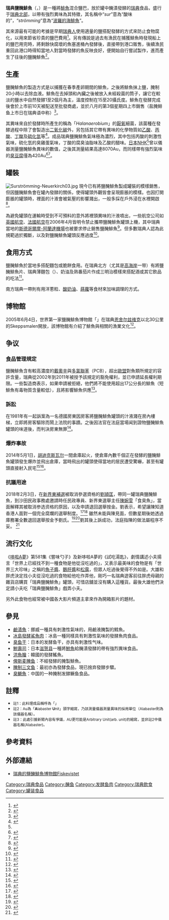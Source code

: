 {{noteTA
|1=zh-cn:土豆; zh-hk:薯仔; zh-tw:馬鈴薯
}}
{{Infobox food
| name = 瑞典鹽醃鯡魚
| image = Serving Surströmming.jpg
| image_size = 280px
| image_alt = 一罐已開啟，裡頭有鹽醃鯡魚肉的罐頭。
| caption = 一罐鹽醃鯡魚罐頭
| country = [[瑞典|瑞典]]
| type = 發酵食品
| main_ingredient = [[鯡魚|鯡魚]]
}}
'''瑞典鹽醃鯡魚'''（{{lang-sv|surströmming}}，{{IPA-sv|sʉ̌ːʂtrœmːɪŋ|pron}}）是一種將[[鯡魚|鯡魚]]混合鹽巴，放於罐中醃漬發酵的[[瑞典|瑞典]]食品，盛行于[[諾爾蘭_(瑞典)|瑞典北部]]，以帶有強烈異味為其特徵，其名稱中“''sur''”意為“酸味的”，“''strömming''”意為“[[大西洋鯡|波羅的海鯡魚]]”。

其來源最有可能的考據是早期[[瑞典人|瑞典人]]使用適量的鹽搭配發酵的方式來防止食物腐化，以用來節省珍貴的鹽巴費用<ref>{{cite book |title=《Salt: A World History》 |publisher=Vintage Books |author=Mark Kurlansky |isbn=978-014-200-161-5 |date=2003年1月28日 |chapter=〈A Nordic Dream〉|language=en |page=138頁}}</ref>。另有傳說是過去有漁民在捕獲鯡魚時發現船上的鹽巴用完時，將剩餘快腐壞的魚塞進桶內發酵後，直接帶到港口販售，後續漁民重回此港口時得知當地人對當時發酵的魚反映良好，便開始自行嘗試製作，進而產生了往後的鹽醃鯡魚<ref>{{cite web |url=https://www.surstromming.com/the-history-of-surstromming.html |title=Surstromming History |work=Surstromming |language=en |accessdate=2018年6月3日 |archive-url=https://web.archive.org/web/20170914024019/http://www.surstromming.com/the-history-of-surstromming.html |archive-date=2017年9月14日 |dead-url=yes }}</ref>。

== 生產==
鹽醃鯡魚的製造方式是以捕獲在春季產卵期間的鯡魚，之後將鯡魚抹上鹽，腌制20小時以去除血液。鯡魚在去掉頭和內臟之後被放入未經殺菌的筒子，讓它在較淡的鹽水中自然發酵1至2個月為主，溫度控制在15至20攝氏度。鯡魚在發酵完成後會於上市前10天被配送至批發商處，並於八月的第3個星期四上市銷售（盐腌鲱鱼上市日在瑞典语中称{{lang|sv|surströmmingspremiären}}）<ref>{{cite web |url=https://sweden.se/culture-traditions/the-sour-herring-premiere/ |title=How to eat the sour herring |work=Swedish Institute |language=en |accessdate=2018年6月3日 |archive-date=2020年11月26日 |archive-url=https://web.archive.org/web/20201126175245/https://sweden.se/culture-traditions/the-sour-herring-premiere/ |dead-url=no }}</ref>。

其異味來自於發酵時所產生的稱為「''Halanaerobium''」的[[厭氧生物|厭氧]]細菌，該菌種在發酵過程中除了會製造出[[二氧化碳|二氧化碳]]外，另包括其它帶有異味的化學物質如[[乙酸|乙酸]]、[[丙酸|丙酸]]、[[丁酸|丁酸]]及[[硫化氫|硫化氫]]等<ref name="harold">{{cite book |title=《On Food and Cooking》 |url=https://archive.org/details/onfoodcookingsci0000mcge_e4f3 |publisher=Scribner |author=Harold McGee |isbn=978-068-480-001-1 |date=2004年11月23日 |language=en |page=236頁}}</ref>。成品瑞典鹽醃鯡魚氣味極為濃烈，其中包括丙酸的刺激性氣味，硫化氫的臭雞蛋氣味，丁酸的腐臭油脂味及乙酸的醋味。[[日本|日本]][[NHK|NHK]]<ref name="harold"/>曾以儀器測量鹽醃鯡魚異味的數值，之後其測量結果高達8070Au，而同樣帶有強烈氣味的[[臭豆腐|臭豆腐]]僅為420Au{{ref|Au|註2,3}}<ref>{{cite web |url=http://www2.ttcn.ne.jp/honkawa/0340.html |script-title=ja:臭い食べ物ランキング |language=ja |date=2007年6月18日 |accessdate=2012年2月6日 |archive-date=2021年1月26日 |archive-url=https://web.archive.org/web/20210126093902/http://www2.ttcn.ne.jp/honkawa/0340.html |dead-url=no }}</ref><ref>{{cite book |script-title=ja:《発酵は力なり～食と人類の知恵》 |publisher=日本放送出版協會 |author=小泉武夫 |date=2004年5月 |language=ja |isbn=978-414-084-183-9}}</ref>。

== 罐裝 ==
[[File:Surströmming-Neuerkirch03.jpg|thumb]]
現今已有將鹽醃鯡魚製成罐裝的模樣銷售，但因鹽醃鯡魚會在罐內發酵的關係，使得罐頭外觀皆會呈現膨脹的模樣。也因打開膨脹的罐頭時，裡面的汁液會被氣壓的影響濺出，一般多採在戶外浸在水裡開啟<ref>{{cite book |script-title=ja:《くさいはうまい》 |publisher=[[毎日新聞社|毎日新聞社]] |author=小泉武夫 |date=2006年7月 |language=ja |isbn=978-416-767-994-1 |page=192-193頁}}</ref>。

為避免罐頭在運輸時受到不可預料的意外將裡頭異味的汁液噴出，一些航空公司如[[英國航空|英國航空]]、[[法國航空|法國航空]]在2006年4月皆明令禁止攜帶鹽醃鯡魚罐頭上機，其中瑞典當地的[[斯德哥爾摩-阿蘭達機場|斯德哥爾摩-阿蘭達機場]]也被要求停止銷售鹽醃鯡魚<ref name="BBC06">{{cite web |url=http://news.bbc.co.uk/2/hi/europe/4867024.stm |title=Airlines ban 'foul' Swedish fish |publisher=[[BBC|BBC]] |author=Lars Bevanger |language=en |date=2006年4月1日 |accessdate=2012年2月6日 |archive-date=2019年6月1日 |archive-url=https://web.archive.org/web/20190601115210/http://news.bbc.co.uk/2/hi/europe/4867024.stm |dead-url=no }}</ref>。但多數瑞典人認為此規範過於獨斷，以及對鹽醃鯡魚罐頭反應過度<ref>{{cite web |url=https://www.svd.se/utlandska-flygbolag-stoppar-surstromming-pa-arlanda |script-title=sv:Utländska flygbolag stoppar surströmming på Arlanda |work={{lang|sv|Svenska Dagbladet}} |language=sv |date=2006年3月23日 |accessdate=2012年2月6日 |archive-date=2019年5月2日 |archive-url=https://web.archive.org/web/20190502105233/https://www.svd.se/utlandska-flygbolag-stoppar-surstromming-pa-arlanda |dead-url=no }}</ref>。

== 食用方式 ==
鹽醃鯡魚於當地多搭配麵包或脆餅食用。在瑞典北方（尤其是[[高海岸|高海岸]]一带）有將鹽醃鯡魚片、瑞典薄麵包（{{lang|sv|tunnbröd}}）、奶油及熟番茄片作成三明治模樣來搭配酒或其它飲品的吃法<ref>{{cite web |url=https://www.aftonbladet.se/matvin/article10648441.ab |script-title=sv:Olika sätt att äta surströmming |work=Aftonbladet |language=sv |date=2005年8月18日 |accessdate=2018年6月3日 |archive-date=2021年2月25日 |archive-url=https://web.archive.org/web/20210225172517/https://www.aftonbladet.se/matvin/article10648441.ab |dead-url=no }}</ref>。{{ref|eating|註1}}

南方瑞典一帶則有用洋蔥粒、[[法式酸奶油|酸奶油]]、[[蒔蘿|蒔蘿]]等食材來加味調理的方式。
{{Gallery
|width=220
|height=220
|align=center
|File:Surströmmingstallrik.JPG|一盤和馬鈴薯混著吃的鹽醃鯡魚。
|File:Surstroemmngsklaemma.png|搭配鹽醃鯡魚、馬鈴薯、洋蔥的薄麵包。
|File:Surströmming-Neuerkirch07.jpg|一份切好的鹽醃鯡魚。
}}

== 博物館 ==
2005年6月4日，世界第一家鹽醃鯡魚博物館「{{lang|sv|Fiskevistet}}」在瑞典[[恩舍尔兹维克|恩舍尔兹维克]]以北30公里的Skeppsmalen開放，該博物館有介紹了鯡魚與相關的漁業文化<ref>{{cite book |title=《The World's 100 Weirdest Museums》 |url=https://archive.org/details/worlds100weirdes0000tibb |publisher=Constable & Robinson |author=Geoff Tibballs |isbn=978-147-213-695-4 |language=en |date=2016年10月19日 }}</ref>。

== 争议 ==
=== 食品管理規定 ===
鹽醃鯡魚含有較高濃度的[[戴奧辛|戴奧辛]]與[[多氯聯苯|多氯聯苯]]（PCB），超出[[歐盟|歐盟]]對魚類所規定的容許含量，瑞典從2002年到2011年被授予該規定的豁免權利，並已申請延長權利期限。一些製造商表示，如果申請被拒絕，他們將不能使用超出17公分長的鯡魚（短鯡魚有毒物質含量較低），且將影響鯡魚供應<ref>{{cite news |url=http://vk.se/Article.jsp?article=434580 |script-title=sv:Surströmmingen är räddad |publisher=Västerbottens-kuriren |language=sv |date=2011年4月8日 |accessdate=2016年6月25日}}{{dead link|date=2018年3月 |bot=InternetArchiveBot |fix-attempted=yes }}</ref>。

=== 訴訟 ===
在1981年有一起訴案為一名德國房東因房客將鹽醃鯡魚罐頭的汁液濺在房內樓梯，立即將房客驅除而鬧上法院的事蹟。之後因法官在法庭當場闻到證物鹽醃鯡魚罐頭的味道後，而判決房東無罪<ref>{{cite web |url=http://db.mietgerichtstag.de/tl_files/Dateien/Mietgerichtstage/2005/pfeifer.pdf |script-title=de:Störung des Mietgebrauchs durch Mieter |author={{lang|de|Georg Pfeifer, Düsseldorf}} |language=de |accessdate=2014年5月13日 |deadurl=yes |archiveurl=https://www.webcitation.org/query?url=http%3A%2F%2Fdb.mietgerichtstag.de%2Ftl_files%2FDateien%2FMietgerichtstage%2F2005%2Fpfeifer.pdf&date=2013-03-31 |archivedate=2013年3月31日 |df= }}</ref>。

=== 爆炸事故 ===
2014年5月1日，[[胡迪克斯瓦尔|胡迪克斯瓦尔]]一間倉庫起火，使倉庫內數千個正在發酵的鹽醃鯡魚罐頭發生爆炸並飛出倉庫，當時飛出的罐頭使得當地的居民遭受驚嚇，甚至有罐頭直接射入民宅<ref>{{cite news |url=http://www.bbc.com/news/world-middle-east-27258303 |title=Sweden fire turns cans of rotten fish into exploding missiles |work=BBC |language=en |date=2014年5月2日 |accessdate=2014年7月28日 |archive-date=2020年11月11日 |archive-url=https://web.archive.org/web/20201111231636/https://www.bbc.com/news/world-middle-east-27258303 |dead-url=no }}</ref><ref>{{cite news|url=http://www.chinanews.com/gj/2014/05-04/6129470.shtml|title=瑞典一家仓库起火 鲱鱼罐头变炸弹射入民宅|publisher=[[中国新闻社|中国新闻社]]|date=2014-05-04|accessdate=2019-04-12|archive-date=2019-05-02|archive-url=https://web.archive.org/web/20190502094755/http://www.chinanews.com/gj/2014/05-04/6129470.shtml|dead-url=no}}</ref>。

=== 抗議用途 ===
2018年2月3日，在[[2018年3月香港立法會補選|新界東補選]]被取消參選資格的[[劉頴匡|劉頴匡]]，帶同一罐瑞典鹽醃鯡魚，到沙田民政事務處邀請時任民政專員、新界東選舉主任[[陳婉雯|陳婉雯]]「食臭魚」，當面解釋其被取消参选资格的原因，以及申請退回選舉按金。劉表示，希望讓陳知道香港人面對一個完全腐爛的選舉制度。<ref>{{Cite web|title=【立會補選】劉頴匡再出動「臭魚」 促選舉主任解釋DQ原因|url=https://www.hk01.com/社會新聞/157132/立會補選-劉頴匡再出動-臭魚-促選舉主任解釋dq原因|date=2018-02-05|last=彭毅詩|language=zh-HK|website=香港01|access-date=2020-01-03|archive-date=2021-03-08|archive-url=https://web.archive.org/web/20210308074825/https://www.hk01.com/%E7%A4%BE%E6%9C%83%E6%96%B0%E8%81%9E/157132/%E7%AB%8B%E6%9C%83%E8%A3%9C%E9%81%B8-%E5%8A%89%E9%A0%B4%E5%8C%A1%E5%86%8D%E5%87%BA%E5%8B%95-%E8%87%AD%E9%AD%9A-%E4%BF%83%E9%81%B8%E8%88%89%E4%B8%BB%E4%BB%BB%E8%A7%A3%E9%87%8Bdq%E5%8E%9F%E5%9B%A0|dead-url=no}}</ref><ref>{{Cite web|title=劉頴匡開臭魚罐頭促退按金|url=https://hk.news.appledaily.com/local/daily/article/20180206/20296561|website=Apple Daily 蘋果日報|access-date=2020-01-03|archive-date=2020-01-03|archive-url=https://web.archive.org/web/20200103222611/https://hk.news.appledaily.com/local/daily/article/20180206/20296561|dead-url=no}}</ref> 雖然未能與陳見面，但數星期後她透過庫務署全數退回選舉按金予劉氏。<ref>{{Cite web|title=【立會補選】劉頴匡再出動「臭魚」 促選舉主任解釋DQ原因|url=https://www.hk01.com/社會新聞/157132/立會補選-劉頴匡再出動-臭魚-促選舉主任解釋dq原因|accessdate=2020-01-03|date=2018-02-05|last=彭毅詩|work=香港01|language=zh-HK|archive-date=2021-03-08|archive-url=https://web.archive.org/web/20210308074825/https://www.hk01.com/%E7%A4%BE%E6%9C%83%E6%96%B0%E8%81%9E/157132/%E7%AB%8B%E6%9C%83%E8%A3%9C%E9%81%B8-%E5%8A%89%E9%A0%B4%E5%8C%A1%E5%86%8D%E5%87%BA%E5%8B%95-%E8%87%AD%E9%AD%9A-%E4%BF%83%E9%81%B8%E8%88%89%E4%B8%BB%E4%BB%BB%E8%A7%A3%E9%87%8Bdq%E5%8E%9F%E5%9B%A0|dead-url=no}}</ref><ref>{{Cite web|title=劉頴匡開臭魚罐頭促退按金|url=https://hk.news.appledaily.com/local/daily/article/20180206/20296561|accessdate=2020-01-03|work=Apple Daily 蘋果日報|archive-date=2020-01-03|archive-url=https://web.archive.org/web/20200103222611/https://hk.news.appledaily.com/local/daily/article/20180206/20296561|dead-url=no}}</ref>劉其後上訴成功，法庭指陳的做法屬程序不妥。 <ref>{{Cite web|title=劉頴匡歡迎裁決 雖有利建制派亦不能令法庭確立案例 - RTHK|url=https://news.rthk.hk/rthk/ch/component/k2/1498081-20191217.htm?|language=zh-tw|website=news.rthk.hk|access-date=2020-01-03|archive-date=2021-03-09|archive-url=https://web.archive.org/web/20210309051320/https://news.rthk.hk/rthk/ch/component/k2/1498081-20191217.htm|dead-url=no}}</ref>

== 流行文化 ==
《[[哆啦A夢_(動畫)|哆啦A夢]]》第581集《嘗味勺子》及新哆啦A夢的《試吃湯匙》，劇情講述小夫揚言「世界上已經找不到一種食物是他從沒吃過的」，又表示最美味的食物是有「世界三大珍味」之稱的[[鱼子酱|魚子醬]]、[[鵝肝醬|鵝肝醬]]和[[松露|松露]]，但眾人吃過後覺得不外如是。大雄和胖虎決定找小夫從沒吃過的食物給他吃作弄他，剛巧一名瑞典遊客前往胖虎母親的雜貨店購買「瑞典鹽醃鯡魚」罐頭，可惜店舖並沒有購入這種貨。最後大雄他們決定請小夫吃「瑞典鹽醃鯡魚」戲弄小夫。

另外此食物也經常被中國各大影片頻道主拿來作為開箱影片的題材。

== 參見 ==
* [[鹼漬魚|鹼漬魚]]：挪威一種具有刺激性氣味的，用鹼液腌製的鱈魚。
* [[冰島發酵鯊魚肉|冰島發酵鯊魚肉]]：冰島一種同樣具有刺激性氣味的發酵魚肉食品。
* [[臭鱼干|臭鱼干]]：日本的发酵鱼干，亦具有刺激性气味。
* [[鮒壽司|鮒壽司]]：日本[[滋贺县|滋贺县]]一種將[[鮒魚|鮒魚]]給醃漬發酵的帶有強烈異味食品。
* [[洪魚膾|洪魚膾]]：韓國的發酵鰩魚。
* [[俾斯麦腌鱼|俾斯麦腌鱼]]：不經發酵的腌製鯡魚。
* [[腌制三文鱼|腌制三文鱼]]：最初亦為發酵食品，現已捨弃發酵步驟。
* [[臭鱖魚|臭鱖魚]]：中国的一种腌制发酵鳜鱼食品。

== 註釋 ==
* <small>{{note|eating}}註1：此料理成品稱呼為「{{lang|sv|surströmmingsklämma}}」</small>
* <small>{{note|Au}}註2：Au為「'''A'''labaster '''U'''nit」頭字縮寫，乃該測量儀器測量異味的採用單位（Alabaster則為該儀器名稱）。</small>
* <small>{{note|Au}}註3：此處引援新聞內容有爭議，AU更可能是Arbitrary Unit(arb. unit)的縮寫，並非註2中儀器名稱(Alabaster)。</small>

== 參考資料 ==
{{Reflist|2}}

== 外部連結 ==
{{Commonscat|Surströmming}}
*[https://web.archive.org/web/20071216071909/http://www.fiskevistet.se/ 瑞典的鹽醃鯡魚博物館Fiskevistet]{{sv}}

{{Authority control}}

{{DEFAULTSORT:Surströmming}}
[[Category:瑞典食品|Category:瑞典食品]]
[[Category:醃鱼|Category:醃鱼]]
[[Category:发酵鱼肉|Category:发酵鱼肉]]
[[Category:瑞典飲食|Category:瑞典飲食]]
[[Category:罐装食品|Category:罐装食品]]